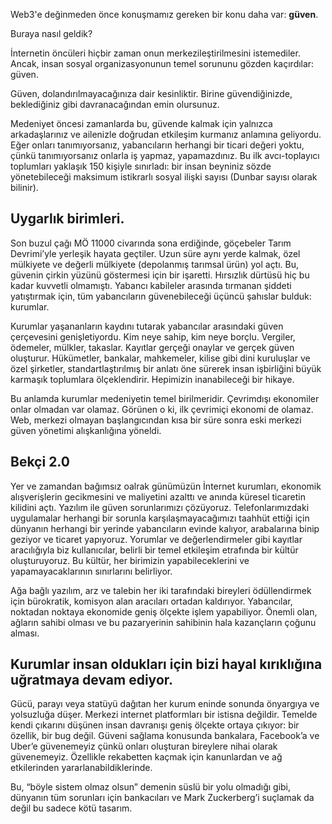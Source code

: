 Web3'e değinmeden önce konuşmamız gereken bir konu daha var: __güven__.

Buraya nasıl geldik?

İnternetin öncüleri hiçbir zaman onun merkezileştirilmesini istemediler. Ancak, insan sosyal organizasyonunun temel sorununu gözden kaçırdılar: güven. 

Güven, dolandırılmayacağınıza dair kesinliktir. Birine güvendiğinizde, beklediğiniz gibi davranacağından emin olursunuz. 

Medeniyet öncesi zamanlarda bu, güvende kalmak için yalnızca arkadaşlarınız ve ailenizle doğrudan etkileşim kurmanız anlamına geliyordu. Eğer onları tanımıyorsanız, yabancıların herhangi bir ticari değeri yoktu, çünkü tanımıyorsanız onlarla iş yapmaz, yapamazdınız. Bu ilk avcı-toplayıcı toplumları yaklaşık 150 kişiyle sınırladı: bir insan beyniniz sözde yönetebileceği maksimum istikrarlı sosyal ilişki sayısı (Dunbar sayısı olarak bilinir).

## Uygarlık birimleri. 
Son buzul çağı MÖ 11000 civarında sona erdiğinde, göçebeler Tarım Devrimi’yle yerleşik hayata geçtiler. Uzun süre aynı yerde kalmak, özel mülkiyete ve değerli mülkiyete (depolanmış tarımsal ürün) yol açtı. Bu, güvenin çirkin yüzünü göstermesi için bir işaretti. Hırsızlık dürtüsü hiç bu kadar kuvvetli olmamıştı. Yabancı kabileler arasında tırmanan şiddeti yatıştırmak için, tüm yabancıların güvenebileceği üçüncü şahıslar bulduk: kurumlar. 

Kurumlar yaşananların kaydını tutarak yabancılar arasındaki güven çerçevesini genişletiyordu. Kim neye sahip, kim neye borçlu. Vergiler, ödemeler, mülkler, takaslar. Kayıtlar gerçeği onaylar ve gerçek güven oluşturur. Hükümetler, bankalar, mahkemeler, kilise gibi dini kuruluşlar ve özel şirketler, standartlaştırılmış bir anlatı öne sürerek insan işbirliğini büyük karmaşık toplumlara ölçeklendirir. Hepimizin inanabileceği bir hikaye. 

Bu anlamda kurumlar medeniyetin temel birilmeridir. Çevrimdışı ekonomiler onlar olmadan var olamaz. Görünen o ki, ilk çevrimiçi ekonomi de olamaz. Web, merkezi olmayan başlangıcından kısa bir süre sonra eski merkezi güven yönetimi alışkanlığına yöneldi.

## Bekçi 2.0
Yer ve zamandan bağımsız oalrak günümüzün İnternet kurumları, ekonomik alışverişlerin gecikmesini ve maliyetini azalttı ve anında küresel ticaretin kilidini açtı. Yazılım ile güven sorunlarımızı çözüyoruz. Telefonlarımızdaki uygulamalar herhangi bir sorunla karşılaşmayacağımızı taahhüt ettiği için dünyanın herhangi bir yerinde yabancıların evinde kalıyor, arabalarına binip geziyor ve ticaret yapıyoruz. Yorumlar ve değerlendirmeler gibi kayıtlar aracılığıyla biz kullanıcılar, belirli bir temel etkileşim etrafında bir kültür oluşturuyoruz. Bu kültür, her birimizin yapabileceklerini ve yapamayacaklarının sınırlarını belirliyor. 

Ağa bağlı yazılım, arz ve talebin her iki tarafındaki bireyleri ödüllendirmek için bürokratik, komisyon alan aracıları ortadan kaldırıyor. Yabancılar, noktadan noktaya ekonomide geniş ölçekte işlem yapabiliyor. Önemli olan, ağların sahibi olması ve bu pazaryerinin sahibinin hala kazançların çoğunu alması.

## Kurumlar insan oldukları için bizi hayal kırıklığına uğratmaya devam ediyor. 
Gücü, parayı veya statüyü dağıtan her kurum eninde sonunda önyargıya ve yolsuzluğa düşer. Merkezi internet platformları bir istisna değildir. Temelde kendi çıkarını düşünen insan davranışı geniş ölçekte ortaya çıkıyor: bir özellik, bir bug değil. Güveni sağlama konusunda bankalara, Facebook’a ve Uber’e güvenemeyiz çünkü onları oluşturan bireylere nihai olarak güvenemeyiz. Özellikle rekabetten kaçmak için kanunlardan ve ağ etkilerinden yararlanabildiklerinde. 

Bu, “böyle sistem olmaz olsun” demenin süslü bir yolu olmadığı gibi, dünyanın tüm sorunları için bankacıları ve Mark Zuckerberg’i suçlamak da değil bu sadece kötü tasarım.

